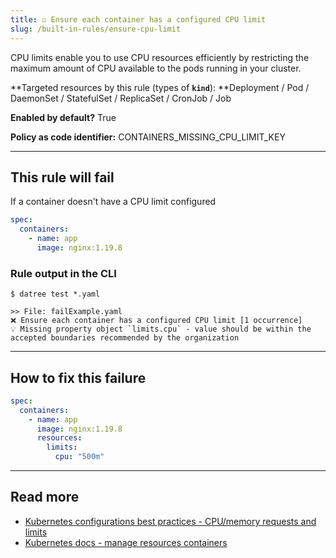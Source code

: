 ```yaml
---
title: ☑️ Ensure each container has a configured CPU limit
slug: /built-in-rules/ensure-cpu-limit
---
```


CPU limits enable you to use CPU resources efficiently by restricting the maximum amount of CPU available to the pods running in your cluster.

**Targeted resources by this rule (types of **`kind`**): **Deployment / Pod / DaemonSet / StatefulSet / ReplicaSet / CronJob / Job

**Enabled by default?** True

**Policy as code identifier:** CONTAINERS_MISSING_CPU_LIMIT_KEY

---

## This rule will fail

If a container doesn't have a CPU limit configured

```yaml
spec:
  containers:
    - name: app
      image: nginx:1.19.8
```

### Rule output in the CLI

```terminal
$ datree test *.yaml

>> File: failExample.yaml
❌ Ensure each container has a configured CPU limit [1 occurrence]
💡 Missing property object `limits.cpu` - value should be within the accepted boundaries recommended by the organization
```

---

## How to fix this failure

```yaml
spec:
  containers:
    - name: app
      image: nginx:1.19.8
      resources:
        limits:
          cpu: "500m"
```

---

## Read more

- [Kubernetes configurations best practices - CPU/memory requests and limits](https://www.datree.io/resources/kubernetes-configurations-best-practices#anchor8)
- [Kubernetes docs - manage resources containers](https://kubernetes.io/docs/concepts/configuration/manage-resources-containers/)
